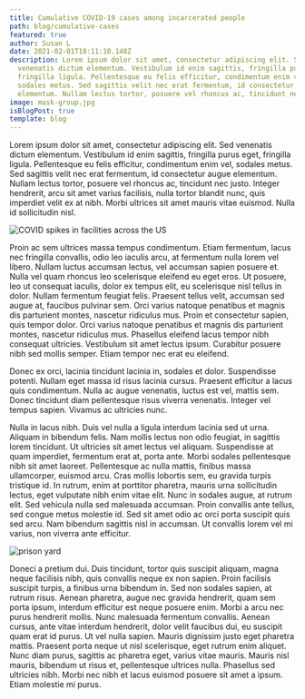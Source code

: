```yaml
---
title: Cumulative COVID-19 cases among incarcerated people
path: blog/cumulative-cases
featured: true
author: Susan L
date: 2021-02-01T18:11:10.148Z
description: Lorem ipsum dolor sit amet, consectetur adipiscing elit. Sed
  venenatis dictum elementum. Vestibulum id enim sagittis, fringilla purus eget,
  fringilla ligula. Pellentesque eu felis efficitur, condimentum enim vel,
  sodales metus. Sed sagittis velit nec erat fermentum, id consectetur augue
  elementum. Nullam lectus tortor, posuere vel rhoncus ac, tincidunt nec justo.
image: mask-group.jpg
isBlogPost: true
template: blog
---
```

Lorem ipsum dolor sit amet, consectetur adipiscing elit. Sed venenatis dictum elementum. Vestibulum id enim sagittis, fringilla purus eget, fringilla ligula. Pellentesque eu felis efficitur, condimentum enim vel, sodales metus. Sed sagittis velit nec erat fermentum, id consectetur augue elementum. Nullam lectus tortor, posuere vel rhoncus ac, tincidunt nec justo. Integer hendrerit, arcu sit amet varius facilisis, nulla tortor blandit nunc, quis imperdiet velit ex at nibh. Morbi ultrices sit amet mauris vitae euismod. Nulla id sollicitudin nisl.

![COVID spikes in facilities across the US](screen.png "spikes")

Proin ac sem ultrices massa tempus condimentum. Etiam fermentum, lacus nec fringilla convallis, odio leo iaculis arcu, at fermentum nulla lorem vel libero. Nullam luctus accumsan lectus, vel accumsan sapien posuere et. Nulla vel quam rhoncus leo scelerisque eleifend eu eget eros. Ut posuere, leo ut consequat iaculis, dolor ex tempus elit, eu scelerisque nisl tellus in dolor. Nullam fermentum feugiat felis. Praesent tellus velit, accumsan sed augue at, faucibus pulvinar sem. Orci varius natoque penatibus et magnis dis parturient montes, nascetur ridiculus mus. Proin et consectetur sapien, quis tempor dolor. Orci varius natoque penatibus et magnis dis parturient montes, nascetur ridiculus mus. Phasellus eleifend lacus tempor nibh consequat ultricies. Vestibulum sit amet lectus ipsum. Curabitur posuere nibh sed mollis semper. Etiam tempor nec erat eu eleifend.

Donec ex orci, lacinia tincidunt lacinia in, sodales et dolor. Suspendisse potenti. Nullam eget massa id risus lacinia cursus. Praesent efficitur a lacus quis condimentum. Nulla ac augue venenatis, luctus est vel, mattis sem. Donec tincidunt diam pellentesque risus viverra venenatis. Integer vel tempus sapien. Vivamus ac ultricies nunc.

Nulla in lacus nibh. Duis vel nulla a ligula interdum lacinia sed ut urna. Aliquam in bibendum felis. Nam mollis lectus non odio feugiat, in sagittis lorem tincidunt. Ut ultricies sit amet lectus vel aliquam. Suspendisse at quam imperdiet, fermentum erat at, porta ante. Morbi sodales pellentesque nibh sit amet laoreet. Pellentesque ac nulla mattis, finibus massa ullamcorper, euismod arcu. Cras mollis lobortis sem, eu gravida turpis tristique id. In rutrum, enim at porttitor pharetra, mauris urna sollicitudin lectus, eget vulputate nibh enim vitae elit. Nunc in sodales augue, at rutrum elit. Sed vehicula nulla sed malesuada accumsan. Proin convallis ante tellus, sed congue metus molestie id. Sed sit amet odio ac orci porta suscipit quis sed arcu. Nam bibendum sagittis nisl in accumsan. Ut convallis lorem vel mi varius, non viverra ante efficitur.

![prison yard](mask-group.png "yard")

Doneci a pretium dui. Duis tincidunt, tortor quis suscipit aliquam, magna neque facilisis nibh, quis convallis neque ex non sapien. Proin facilisis suscipit turpis, a finibus urna bibendum in. Sed non sodales sapien, at rutrum risus. Aenean pharetra, augue nec gravida hendrerit, quam sem porta ipsum, interdum efficitur est neque posuere enim. Morbi a arcu nec purus hendrerit mollis. Nunc malesuada fermentum convallis. Aenean cursus, ante vitae interdum hendrerit, dolor velit faucibus dui, eu suscipit quam erat id purus. Ut vel nulla sapien. Mauris dignissim justo eget pharetra mattis. Praesent porta neque ut nisl scelerisque, eget rutrum enim aliquet. Nunc diam purus, sagittis ac pharetra eget, varius vitae mauris. Mauris nisl mauris, bibendum ut risus et, pellentesque ultrices nulla. Phasellus sed ultricies nibh. Morbi nec nibh et lacus euismod posuere sit amet a ipsum. Etiam molestie mi purus.